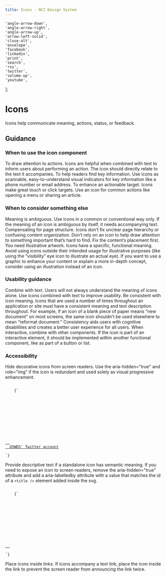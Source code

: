 ```yaml
---
title: Icons - NCI Design System
---
```



	'angle-arrow-down',
	'angle-arrow-right',
	'angle-arrow-up',
	'arrow-left-solid',
	'close-alt',
	'envelope',
	'facebook',
	'linkedin',
	'print',
	'search',
	'rss',
	'twitter',
	'volume-up',
	'youtube',
];

# Icons

Icons help communicate meaning, actions, status, or feedback.

<IconCatalog glyphList={glyphs} />

## Guidance

### When to use the icon component

To draw attention to actions. Icons are helpful when combined with text to inform users about performing an action. The icon should directly relate to the text it accompanies.
To help readers find key information. Use icons as scannable, easy-to-understand visual indicators for key information like a phone number or email address.
To enhance an actionable target. Icons make great touch or click targets. Use an icon for common actions like opening a menu or sharing an article.

### When to consider something else

Meaning is ambiguous. Use icons in a common or conventional way only. If the meaning of an icon is ambiguous by itself, it needs accompanying text.
Compensating for page structure. Icons don’t fix unclear page hierarchy or confusing content organization. Don’t rely on an icon to help draw attention to something important that’s hard to find. Fix the content’s placement first.
You need illustrative artwork. Icons have a specific, functional meaning. Avoid using icons outside their intended usage for illustrative purposes (like using the “visibility” eye icon to illustrate an actual eye). If you want to use a graphic to enhance your content or explain a more in-depth concept, consider using an illustration instead of an icon.

### Usability guidance

Combine with text. Users will not always understand the meaning of icons alone. Use icons combined with text to improve usability.
Be consistent with icon meaning. Icons that are used a number of times throughout an application or site must have a consistent meaning and text description throughout. For example, if an icon of a blank piece of paper means “new document” on most screens, the same icon shouldn’t be used elsewhere to mean “reformat document.” Consistency aids users with cognitive disabilities and creates a better user experience for all users.
When interactive, combine with other components. If the icon is part of an interactive element, it should be implemented within another functional component, like as part of a button or list.

### Accessibility

Hide decorative icons from screen readers. Use the aria-hidden="true" and role="img" if the icon is redundant and used solely as visual progressive enhancement.

<Tabs label="code">

<TabItem displayText="HTML" id="example-icon">

<Code className="html" nopreview>
	{`
<a href="https://twitter.com/uswds">
  <svg class="usa-icon" aria-hidden="true" role="img">
    <use xlink:href="/assets/img/sprite.svg#arrow_forward"></use>
  </svg>
  USWDS' Twitter account
</a>
`}
</Code>

</TabItem>
</Tabs>

Provide descriptive text if a standalone icon has semantic meaning. If you need to expose an icon to screen readers, remove the aria-hidden="true" attribute and add a aria-labelledby attribute with a value that matches the id of a `<title />` element added inside the svg.

<Tabs label="code">

<TabItem displayText="HTML" id="example-icon-accessible">

<Code className="html" nopreview>
	{`
<a href="https://twitter.com/uswds">
  <svg aria-labelledby="twitter-title" role="img">
    <title id="twitter-title">USWDS' Twitter account</title>
    <use xlink:href="/path/to/sprite.svg#twitter"></use>
  </svg>
</a>
`}
</Code>

</TabItem>
</Tabs>

Place icons inside links. If icons accompany a text link, place the icon inside the link to prevent the screen reader from announcing the link twice.
